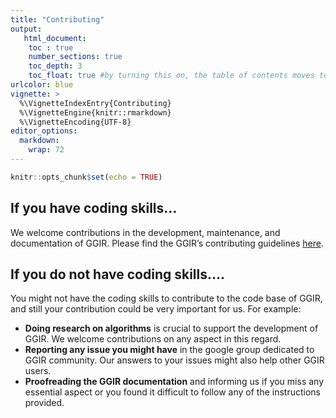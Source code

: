---
title: "Contributing"
output:
   html_document:
    toc : true
    number_sections: true
    toc_depth: 3
    toc_float: true #by turning this on, the table of contents moves to the left of the page.
urlcolor: blue
vignette: >
  %\VignetteIndexEntry{Contributing}
  %\VignetteEngine{knitr::rmarkdown}
  %\VignetteEncoding{UTF-8}
editor_options:
  markdown:
    wrap: 72
---

```{r setup, include=FALSE}
knitr::opts_chunk$set(echo = TRUE)
```


## If you have coding skills…

We welcome contributions in the development, maintenance, and documentation of GGIR. Please find the GGIR’s contributing guidelines [here]( https://github.com/wadpac/GGIR/blob/master/CONTRIBUTING.md).

## If you do not have coding skills….

You might not have the coding skills to contribute to the code base of GGIR, and still your contribution could be very important for us. For example: 

-	**Doing research on algorithms** is crucial to support the development of GGIR. We welcome contributions on any aspect in this regard.
-	**Reporting any issue you might have** in the google group dedicated to GGIR community. Our answers to your issues might also help other GGIR users. 
-	**Proofreading the GGIR documentation** and informing us if you miss any essential aspect or you found it difficult to follow any of the instructions provided.
